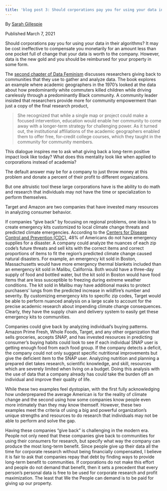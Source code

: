 ```yaml
---
title: 'blog post 3: Should corporations pay you for using your data in their algorithms?'
---
```

By [Sarah Gillespie](https://www.linkedin.com/in/sarahg4567/)
 
 Published March 7, 2021
 
Should corporations pay you for using your data in their algorithms? It may be cost ineffective to compensate you monetarily for an amount less than one pocket full of change that your data is worth to the company. However, data is the new gold and you should be reimbursed for your property in some form.

The [second chapter of Data Feminism](https://data-feminism.mitpress.mit.edu/pub/ei7cogfn/release/2) discusses researchers giving back to communities that they use to gather and analyze data. The book explores an example where academic geographers in the 1970’s looked at the data about how predominantly white commuters killed children while driving carelessly through a predominantly Black community. A community leader insisted that researchers provide more for community empowerment than just a copy of the final research product,

> She recognized that while a single map or project could make a focused intervention, education would enable her community to come away with a longer-term strategy for challenging power. As it turned out, the institutional affiliations of the academic geographers enabled them to offer free, for-credit college courses, which they taught in the community for community members.

This dialogue inspires me to ask what giving back a long-term positive impact look like today? What does this mentality look like when applied to corporations instead of academia?

The default answer may be for a company to just throw money at this problem and donate a percent of their profit to different organizations.

But one altruistic tool these large corporations have is the ability to do math and research that individuals may not have the time or specialization to perform themselves.

Target and Amazon are two companies that have invested many resources in analyzing consumer behavior.

If companies “give back” by focusing on regional problems, one idea is to create emergency kits customized to local climate change threats and predicted climate emergencies. According to the [Centers for Disease Control and Prevention (CDC)](https://www.cdc.gov/cpr/infographics/pfe-family.htm), 48% of Americans do not have emergency supplies for a disaster. A company could analyze the nuances of each zip code’s future threats and sell kits with the correct items and correct proportions of items to fit the region’s predicted climate change caused natural disasters. For example, an emergency kit sold in Boston, Massachusetts would have more emergency thermal blankets included than an emergency kit sold in Malibu, California. Both would have a three-day supply of food and bottled water, but the kit sold in Boston would have food items that are less susceptible to freezing during extreme weather conditions. The kit sold in Malibu may have additional masks to protect purchasers’ lungs from the predicted increase in wildfire’s number and severity. By customizing emergency kits to specific zip codes, Target would be able to perform nuanced analysis on a large scale to account for the precise academic research about impending climate change consequences. Clearly, they have the supply chain and delivery system to easily get these emergency kits to communities. 

Companies could give back by analyzing individual’s buying patterns. Amazon Prime Fresh, Whole Foods, Target, and any other organization that sells groceries, accepts SNAP, and has invested resources in predicting consumer’s buying habits could look to see if each individual SNAP user is getting enough food from each food group. If the company detects a deficit, the company could not only suggest specific nutritional improvements but give the deficient item to the SNAP user. Analyzing nutrition and planning a prepared diet takes research, scientific knowledge, and skill,  resources which are severely limited when living on a budget. Doing this analysis with the use of data that a company already has could take the burden off an individual and improve their quality of life.

While these two examples feel dystopian, with the first fully acknowledging how underprepared the average American is for the reality of climate change and the second using how some companies know people even more intimately than they may know themself. However, these two examples meet the criteria of  using a big and powerful organization’s unique strengths and resources to do research that individuals may not be able to perform and solve the gap.

Having these companies “give back” is challenging in the modern era. People not only need that these companies give back to communities for using their consumers for research, but specify what way the company can produce the most long-term benefit. Since people give up their data all the time for corporate research without being financially compensated, I believe it is fair to ask that companies repay that debt by finding ways to provide long-term benefit to communities. If corporations do not make this effort and people do not demand that benefit, then it sets a precedent that every person’s personal data is free to be used for corporate research and profit maximization. The least that We the People can demand is to be paid for giving up our property.